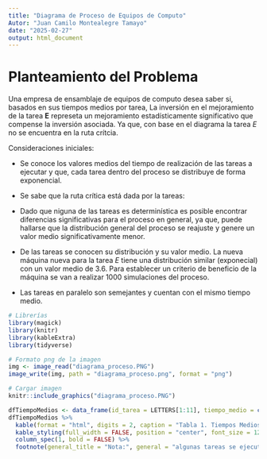 ```yaml
---
title: "Diagrama de Proceso de Equipos de Computo"
Autor: "Juan Camilo Montealegre Tamayo"
date: "2025-02-27"
output: html_document
---
```


# Planteamiento del Problema

Una empresa de ensamblaje de equipos de computo desea saber si, basados en sus tiempos medios por tarea, La inversión en el mejoramiento de la tarea **E** represeta un mejoramiento estadísticamente significativo que compense la inversión asociada. Ya que, con base en el diagrama la tarea *E* no se encuentra en la ruta crítcia.

Consideraciones iniciales:

- Se conoce los valores medios del tiempo de realización de las tareas a ejecutar y que, cada tarea dentro del proceso se distribuye de forma exponencial.

- Se sabe que la ruta crítica está dada por la tareas:

- Dado que niguna de las tareas es determinística es posible encontrar diferencias significativas para el proceso en general, ya que, puede hallarse que la distribución general del proceso se reajuste y genere un valor medio significativamente menor.

- De las tareas se conocen su distribución y su valor medio. La nueva máquina nueva para la tarea *E* tiene una distribución similar (exponecial) con un valor medio de 3.6. Para establecer un criterio de beneficio de la máquina se van a realizar 1000 simulaciones del proceso.

- Las tareas en paralelo son semejantes y cuentan con el mismo tiempo medio.

```r
# Librerías
library(magick)
library(knitr)
library(kableExtra)
library(tidyverse)
```


```r

# Formato png de la imagen
img <- image_read("diagrama_proceso.PNG")  
image_write(img, path = "diagrama_proceso.png", format = "png")

# Cargar imagen
knitr::include_graphics("diagrama_proceso.PNG")
```

```r
dfTiempoMedios <- data_frame(id_tarea = LETTERS[1:11], tiempo_medio = c(4, 10, 4.6, 15, 4.3, 4, 4, 3.8, 4, 4.6, 3), varianza = c(1.9, 1.4, 2.0, 1.1, 2.1, 2.0, 2.2, 2.3, 3.0, 2.1, 2.7)) 
dfTiempoMedios %>% 
  kable(format = "html", digits = 2, caption = "Tabla 1. Tiempos Medios de las Tareas", col.names = c('id Tarea', 'Tiempo Medio', 'Varianza')) %>%
  kable_styling(full_width = FALSE, position = "center", font_size = 12) %>%
  column_spec(1, bold = FALSE) %>% 
  footnote(general_title = "Nota:", general = "algunas tareas se ejecutan en paralelo y tienen valores similares")

```


```r

```

